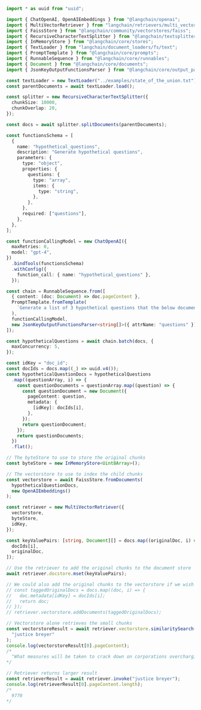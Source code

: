```typescript
import * as uuid from "uuid";

import { ChatOpenAI, OpenAIEmbeddings } from "@langchain/openai";
import { MultiVectorRetriever } from "langchain/retrievers/multi_vector";
import { FaissStore } from "@langchain/community/vectorstores/faiss";
import { RecursiveCharacterTextSplitter } from "@langchain/textsplitters";
import { InMemoryStore } from "@langchain/core/stores";
import { TextLoader } from "langchain/document_loaders/fs/text";
import { PromptTemplate } from "@langchain/core/prompts";
import { RunnableSequence } from "@langchain/core/runnables";
import { Document } from "@langchain/core/documents";
import { JsonKeyOutputFunctionsParser } from "@langchain/core/output_parsers/openai_functions";

const textLoader = new TextLoader("../examples/state_of_the_union.txt");
const parentDocuments = await textLoader.load();

const splitter = new RecursiveCharacterTextSplitter({
  chunkSize: 10000,
  chunkOverlap: 20,
});

const docs = await splitter.splitDocuments(parentDocuments);

const functionsSchema = [
  {
    name: "hypothetical_questions",
    description: "Generate hypothetical questions",
    parameters: {
      type: "object",
      properties: {
        questions: {
          type: "array",
          items: {
            type: "string",
          },
        },
      },
      required: ["questions"],
    },
  },
];

const functionCallingModel = new ChatOpenAI({
  maxRetries: 0,
  model: "gpt-4",
})
  .bindTools(functionsSchema)
  .withConfig({
    function_call: { name: "hypothetical_questions" },
  });

const chain = RunnableSequence.from([
  { content: (doc: Document) => doc.pageContent },
  PromptTemplate.fromTemplate(
    `Generate a list of 3 hypothetical questions that the below document could be used to answer:\n\n{content}`
  ),
  functionCallingModel,
  new JsonKeyOutputFunctionsParser<string[]>({ attrName: "questions" }),
]);

const hypotheticalQuestions = await chain.batch(docs, {
  maxConcurrency: 5,
});

const idKey = "doc_id";
const docIds = docs.map((_) => uuid.v4());
const hypotheticalQuestionDocs = hypotheticalQuestions
  .map((questionArray, i) => {
    const questionDocuments = questionArray.map((question) => {
      const questionDocument = new Document({
        pageContent: question,
        metadata: {
          [idKey]: docIds[i],
        },
      });
      return questionDocument;
    });
    return questionDocuments;
  })
  .flat();

// The byteStore to use to store the original chunks
const byteStore = new InMemoryStore<Uint8Array>();

// The vectorstore to use to index the child chunks
const vectorstore = await FaissStore.fromDocuments(
  hypotheticalQuestionDocs,
  new OpenAIEmbeddings()
);

const retriever = new MultiVectorRetriever({
  vectorstore,
  byteStore,
  idKey,
});

const keyValuePairs: [string, Document][] = docs.map((originalDoc, i) => [
  docIds[i],
  originalDoc,
]);

// Use the retriever to add the original chunks to the document store
await retriever.docstore.mset(keyValuePairs);

// We could also add the original chunks to the vectorstore if we wish
// const taggedOriginalDocs = docs.map((doc, i) => {
//   doc.metadata[idKey] = docIds[i];
//   return doc;
// });
// retriever.vectorstore.addDocuments(taggedOriginalDocs);

// Vectorstore alone retrieves the small chunks
const vectorstoreResult = await retriever.vectorstore.similaritySearch(
  "justice breyer"
);
console.log(vectorstoreResult[0].pageContent);
/*
  "What measures will be taken to crack down on corporations overcharging American businesses and consumers?"
*/

// Retriever returns larger result
const retrieverResult = await retriever.invoke("justice breyer");
console.log(retrieverResult[0].pageContent.length);
/*
  9770
*/
```